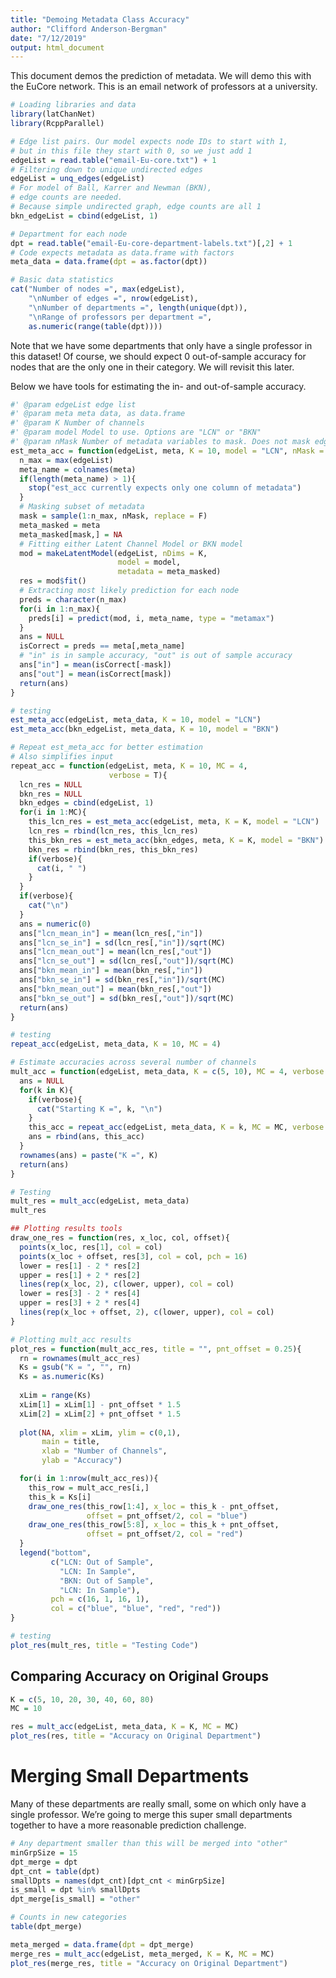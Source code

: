 ```yaml
---
title: "Demoing Metadata Class Accuracy"
author: "Clifford Anderson-Bergman"
date: "7/12/2019"
output: html_document
---
```

This document demos the prediction of metadata. We will demo this with 
the EuCore network. This is an email network of professors at a university. 
```r
# Loading libraries and data
library(latChanNet)
library(RcppParallel)

# Edge list pairs. Our model expects node IDs to start with 1, 
# but in this file they start with 0, so we just add 1
edgeList = read.table("email-Eu-core.txt") + 1
# Filtering down to unique undirected edges
edgeList = unq_edges(edgeList)
# For model of Ball, Karrer and Newman (BKN), 
# edge counts are needed. 
# Because simple undirected graph, edge counts are all 1
bkn_edgeList = cbind(edgeList, 1)

# Department for each node
dpt = read.table("email-Eu-core-department-labels.txt")[,2] + 1
# Code expects metadata as data.frame with factors
meta_data = data.frame(dpt = as.factor(dpt))

# Basic data statistics
cat("Number of nodes =", max(edgeList), 
    "\nNumber of edges =", nrow(edgeList), 
    "\nNumber of departments =", length(unique(dpt)), 
    "\nRange of professors per department =", 
    as.numeric(range(table(dpt))))
```
Note that we have some departments that only have a single professor in this dataset!
Of course, we should expect 0 out-of-sample accuracy for nodes that are the only one
in their category.
We will revisit this later. 

Below we have tools for estimating the in- and out-of-sample accuracy.
```r
#' @param edgeList edge list
#' @param meta meta data, as data.frame
#' @param K Number of channels
#' @param model Model to use. Options are "LCN" or "BKN"
#' @param nMask Number of metadata variables to mask. Does not mask edges
est_meta_acc = function(edgeList, meta, K = 10, model = "LCN", nMask = 100){
  n_max = max(edgeList)
  meta_name = colnames(meta)
  if(length(meta_name) > 1){
    stop("est_acc currently expects only one column of metadata")
  }
  # Masking subset of metadata
  mask = sample(1:n_max, nMask, replace = F)
  meta_masked = meta
  meta_masked[mask,] = NA
  # Fitting either Latent Channel Model or BKN model
  mod = makeLatentModel(edgeList, nDims = K, 
                        model = model, 
                        metadata = meta_masked)
  res = mod$fit()
  # Extracting most likely prediction for each node
  preds = character(n_max)
  for(i in 1:n_max){
    preds[i] = predict(mod, i, meta_name, type = "metamax")
  }
  ans = NULL
  isCorrect = preds == meta[,meta_name]
  # "in" is in sample accuracy, "out" is out of sample accuracy
  ans["in"] = mean(isCorrect[-mask])
  ans["out"] = mean(isCorrect[mask])
  return(ans)
}

# testing
est_meta_acc(edgeList, meta_data, K = 10, model = "LCN")
est_meta_acc(bkn_edgeList, meta_data, K = 10, model = "BKN")

# Repeat est_meta_acc for better estimation
# Also simplifies input
repeat_acc = function(edgeList, meta, K = 10, MC = 4, 
                      verbose = T){
  lcn_res = NULL
  bkn_res = NULL
  bkn_edges = cbind(edgeList, 1)
  for(i in 1:MC){
    this_lcn_res = est_meta_acc(edgeList, meta, K = K, model = "LCN")
    lcn_res = rbind(lcn_res, this_lcn_res)
    this_bkn_res = est_meta_acc(bkn_edges, meta, K = K, model = "BKN")
    bkn_res = rbind(bkn_res, this_bkn_res)
    if(verbose){
      cat(i, " ")
    }
  }
  if(verbose){
    cat("\n")
  }
  ans = numeric(0)
  ans["lcn_mean_in"] = mean(lcn_res[,"in"])
  ans["lcn_se_in"] = sd(lcn_res[,"in"])/sqrt(MC)
  ans["lcn_mean_out"] = mean(lcn_res[,"out"])
  ans["lcn_se_out"] = sd(lcn_res[,"out"])/sqrt(MC)
  ans["bkn_mean_in"] = mean(bkn_res[,"in"])
  ans["bkn_se_in"] = sd(bkn_res[,"in"])/sqrt(MC)
  ans["bkn_mean_out"] = mean(bkn_res[,"out"])
  ans["bkn_se_out"] = sd(bkn_res[,"out"])/sqrt(MC)
  return(ans) 
}

# testing
repeat_acc(edgeList, meta_data, K = 10, MC = 4)

# Estimate accuracies across several number of channels
mult_acc = function(edgeList, meta_data, K = c(5, 10), MC = 4, verbose = T){
  ans = NULL
  for(k in K){
    if(verbose){
      cat("Starting K =", k, "\n")
    }
    this_acc = repeat_acc(edgeList, meta_data, K = k, MC = MC, verbose = verbose)
    ans = rbind(ans, this_acc)
  }
  rownames(ans) = paste("K =", K)
  return(ans)
}

# Testing
mult_res = mult_acc(edgeList, meta_data)
mult_res

## Plotting results tools
draw_one_res = function(res, x_loc, col, offset){
  points(x_loc, res[1], col = col)
  points(x_loc + offset, res[3], col = col, pch = 16)
  lower = res[1] - 2 * res[2]
  upper = res[1] + 2 * res[2]
  lines(rep(x_loc, 2), c(lower, upper), col = col)
  lower = res[3] - 2 * res[4]
  upper = res[3] + 2 * res[4]
  lines(rep(x_loc + offset, 2), c(lower, upper), col = col)
}

# Plotting mult_acc results
plot_res = function(mult_acc_res, title = "", pnt_offset = 0.25){
  rn = rownames(mult_acc_res)
  Ks = gsub("K = ", "", rn)
  Ks = as.numeric(Ks)
  
  xLim = range(Ks)
  xLim[1] = xLim[1] - pnt_offset * 1.5
  xLim[2] = xLim[2] + pnt_offset * 1.5
  
  plot(NA, xlim = xLim, ylim = c(0,1), 
       main = title, 
       xlab = "Number of Channels", 
       ylab = "Accuracy")

  for(i in 1:nrow(mult_acc_res)){
    this_row = mult_acc_res[i,]
    this_k = Ks[i]
    draw_one_res(this_row[1:4], x_loc = this_k - pnt_offset, 
                 offset = pnt_offset/2, col = "blue")
    draw_one_res(this_row[5:8], x_loc = this_k + pnt_offset, 
                 offset = pnt_offset/2, col = "red")
  }
  legend("bottom", 
         c("LCN: Out of Sample", 
           "LCN: In Sample", 
           "BKN: Out of Sample", 
           "LCN: In Sample"), 
         pch = c(16, 1, 16, 1), 
         col = c("blue", "blue", "red", "red"))
}

# testing
plot_res(mult_res, title = "Testing Code")
```
## Comparing Accuracy on Original Groups
```r
K = c(5, 10, 20, 30, 40, 60, 80)
MC = 10

res = mult_acc(edgeList, meta_data, K = K, MC = MC)
plot_res(res, title = "Accuracy on Original Department")
```
# Merging Small Departments
Many of these departments are really small, some on which only have a single professor. We're going to merge this super small departments together to have a more reasonable prediction challenge. 
```r
# Any department smaller than this will be merged into "other"
minGrpSize = 15
dpt_merge = dpt
dpt_cnt = table(dpt)
smallDpts = names(dpt_cnt)[dpt_cnt < minGrpSize]
is_small = dpt %in% smallDpts
dpt_merge[is_small] = "other"

# Counts in new categories
table(dpt_merge)

meta_merged = data.frame(dpt = dpt_merge)
merge_res = mult_acc(edgeList, meta_merged, K = K, MC = MC)
plot_res(merge_res, title = "Accuracy on Original Department")
```